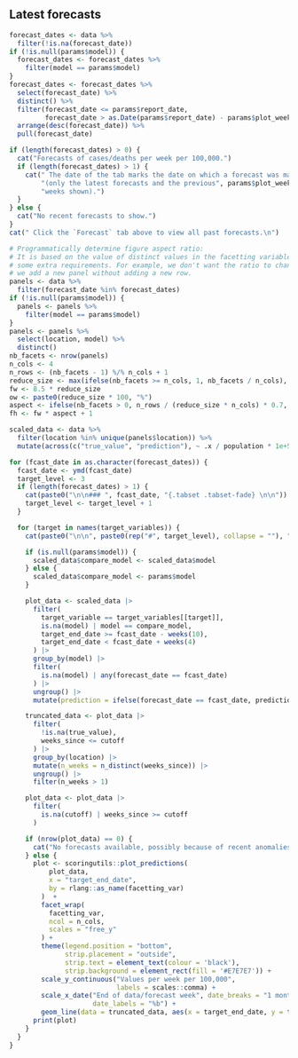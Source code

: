 <!-- Visualisation of forecasts (cases or deaths across time) for multiple
forecasting dates. -->

## Latest forecasts {.tabset .tabset_fade}

```r
forecast_dates <- data %>%
  filter(!is.na(forecast_date))
if (!is.null(params$model)) {
  forecast_dates <- forecast_dates %>%
    filter(model == params$model)
}
forecast_dates <- forecast_dates %>%
  select(forecast_date) %>%
  distinct() %>%
  filter(forecast_date <= params$report_date,
         forecast_date > as.Date(params$report_date) - params$plot_weeks * 7) %>%
  arrange(desc(forecast_date)) %>%
  pull(forecast_date)
```

```r
if (length(forecast_dates) > 0) {
  cat("Forecasts of cases/deaths per week per 100,000.")
  if (length(forecast_dates) > 1) {
    cat(" The date of the tab marks the date on which a forecast was made",
        "(only the latest forecasts and the previous", params$plot_weeks,
        "weeks shown).")
  }
} else {
  cat("No recent forecasts to show.")
}
cat(" Click the `Forecast` tab above to view all past forecasts.\n")
```

```r
# Programmatically determine figure aspect ratio:
# It is based on the value of distinct values in the facetting variables with
# some extra requirements. For example, we don't want the ratio to change when
# we add a new panel without adding a new row.
panels <- data %>%
  filter(forecast_date %in% forecast_dates)
if (!is.null(params$model)) {
  panels <- panels %>%
    filter(model == params$model)
}
panels <- panels %>%
  select(location, model) %>%
  distinct()
nb_facets <- nrow(panels)
n_cols <- 4
n_rows <- (nb_facets - 1) %/% n_cols + 1
reduce_size <- max(ifelse(nb_facets >= n_cols, 1, nb_facets / n_cols), 0.5)
fw <- 8.5 * reduce_size
ow <- paste0(reduce_size * 100, "%")
aspect <- ifelse(nb_facets > 0, n_rows / (reduce_size * n_cols) * 0.7, 1)
fh <- fw * aspect + 1
```

```r
scaled_data <- data %>%
  filter(location %in% unique(panels$location)) %>%
  mutate(across(c("true_value", "prediction"), ~ .x / population * 1e+5))

for (fcast_date in as.character(forecast_dates)) {
  fcast_date <- ymd(fcast_date)
  target_level <- 3
  if (length(forecast_dates) > 1) {
    cat(paste0("\n\n### ", fcast_date, "{.tabset .tabset-fade} \n\n"))
    target_level <- target_level + 1
  }

  for (target in names(target_variables)) {
    cat(paste0("\n\n", paste0(rep("#", target_level), collapse = ""), " ", target, "\n\n"))

    if (is.null(params$model)) {
      scaled_data$compare_model <- scaled_data$model
    } else {
      scaled_data$compare_model <- params$model
    }

    plot_data <- scaled_data |>
      filter(
        target_variable == target_variables[[target]],
        is.na(model) | model == compare_model,
        target_end_date >= fcast_date - weeks(10),
        target_end_date < fcast_date + weeks(4)
      ) |> 
      group_by(model) |> 
      filter(
        is.na(model) | any(forecast_date == fcast_date)
      ) |> 
      ungroup() |>
      mutate(prediction = ifelse(forecast_date == fcast_date, prediction, NA))

    truncated_data <- plot_data |>
      filter(
        !is.na(true_value),
        weeks_since <= cutoff
      ) |>
      group_by(location) |>
      mutate(n_weeks = n_distinct(weeks_since)) |>
      ungroup() |>
      filter(n_weeks > 1)

    plot_data <- plot_data |>
      filter(
        is.na(cutoff) | weeks_since >= cutoff
      )

    if (nrow(plot_data) == 0) {
      cat("No forecasts available, possibly because of recent anomalies in the available data.")
    } else {
      plot <- scoringutils::plot_predictions(
          plot_data, 
          x = "target_end_date",
          by = rlang::as_name(facetting_var)
        )  +
        facet_wrap(
          facetting_var, 
          ncol = n_cols,
          scales = "free_y"
        ) +
        theme(legend.position = "bottom",
              strip.placement = "outside",
              strip.text = element_text(colour = 'black'),
              strip.background = element_rect(fill = '#E7E7E7')) +
        scale_y_continuous("Values per week per 100,000",
                           labels = scales::comma) +
        scale_x_date("End of data/forecast week", date_breaks = "1 month",
                     date_labels = "%b") +
        geom_line(data = truncated_data, aes(x = target_end_date, y = true_value), linetype = "dashed")
      print(plot)
    }
  }
}
```

## {.unlisted .unnumbered}

